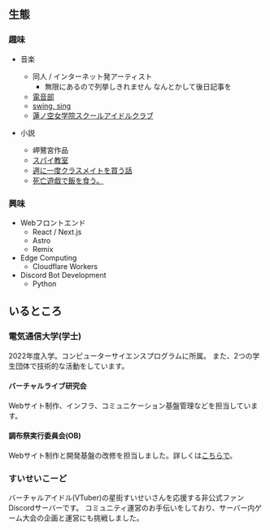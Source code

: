 ## 生態

### 趣味

- 音楽
  - 同人 / インターネット発アーティスト
    - 無限にあるので列挙しきれません なんとかして後日記事を
  - [電音部](https://denonbu.jp/)
  - [swing, sing](https://swingsing.net/)
  - [蓮ノ空女学院スクールアイドルクラブ](https://www.lovelive-anime.jp/hasunosora/)

- 小説
  - 岬鷺宮作品
  - [スパイ教室](https://booklog.jp/item/1/4040734807)
  - [週に一度クラスメイトを買う話](https://booklog.jp/item/1/4040748786)
  - [死亡遊戯で飯を食う。](https://booklog.jp/item/1/B0C3QMZ62R)


### 興味
- Webフロントエンド
  - React / Next.js
  - Astro
  - Remix
- Edge Computing
  - Cloudflare Workers
- Discord Bot Development
  - Python

## いるところ

### 電気通信大学(学士)
2022年度入学。コンピューターサイエンスプログラムに所属。
また、2つの学生団体で技術的な活動をしています。

#### バーチャルライブ研究会
Webサイト制作、インフラ、コミュニケーション基盤管理などを担当しています。
<UrlCard url="https://mikuec.com" />

#### 調布祭実行委員会(OB)
Webサイト制作と開発基盤の改修を担当しました。詳しくは[こちらで](/portfolio#experience)。
<UrlCard url="https://73rd.chofusai.jp" />

### すいせいこーど
バーチャルアイドル(VTuber)の星街すいせいさんを応援する非公式ファンDiscordサーバーです。
コミュニティ運営のお手伝いをしており、サーバー内ゲーム大会の企画と運営にも挑戦しました。
<UrlCard caption="大会運営を大いにサポートしていただいた方の記事" url="https://note.com/suiseicord/n/nb2b459261e5e" />
